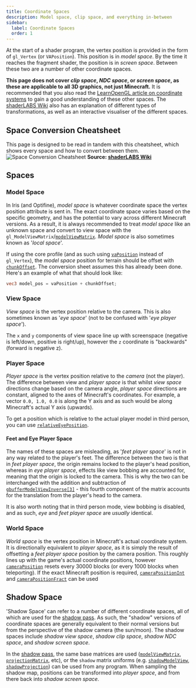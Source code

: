 ```yaml
---
title: Coordinate Spaces
description: Model space, clip space, and everything in-between
sidebar:
  label: Coordinate Spaces
  order: 1
---
```


At the start of a shader program, the vertex position is provided in the form of `gl_Vertex` (or `VAPosition`). This position is in *model space*. By the time it reaches the fragment shader, the position is in *screen space*. Between these two are a number of other coordinate spaces.

**This page does not cover *clip space*, *NDC space*, or *screen space*, as these are applicable to all 3D graphics, not just Minecraft.** It is recommended that you also read the [LearnOpenGL article on coordinate systems](https://learnopengl.com/Getting-started/Coordinate-Systems) to gain a good understanding of these other spaces. The [shaderLABS Wiki](https://shaderlabs.org/wiki/Coordinate_Spaces) also has an explanation of different types of transformations, as well as an interactive visualiser of the different spaces.

## Space Conversion Cheatsheet
This page is designed to be read in tandem with this cheatsheet, which shows every space and how to convert between them.
![Space Conversion Cheatsheet](../../../../assets/coordinate_spaces/spaces.webp)
**Source: [shaderLABS Wiki](https://shaderlabs.org/wiki/Coordinate_Spaces)**

## Spaces

### Model Space
In Iris (and Optifine), *model space* is whatever coordinate space the vertex position attribute is sent in. The exact coordinate space varies based on the specific geometry, and has the potential to vary across different Minecraft versions. As a result, it is always recommended to treat *model space* like an unknown space and convert to view space with the `gl_ModelViewMatrix`/[`modelViewMatrix`](/current/reference/uniforms/matrices#modelviewmatrix). *Model space* is also sometimes known as '*local space*'.


If using the core profile (and as such using [`vaPosition`](/current/reference/attributes/vaposition) instead of `gl_Vertex`), the *model space* position for terrain should be offset with [`chunkOffset`](/current/reference/uniforms/rendering#chunkoffset). The conversion sheet assumes this has already been done. Here's an example of what that should look like:
```glsl
vec3 model_pos = vaPosition + chunkOffset;
```

### View Space
*View space* is the vertex position relative to the camera. This is also sometimes known as '*eye space*' (not to be confused with '*eye player space*').

The `x` and `y` components of view space line up with screenspace (negative is left/down, positive is right/up), however the `z` coordinate is "backwards" (forward is negative z).

### Player Space
*Player space* is the vertex position relative to the *camera* (not the player). The difference between view and *player space* is that whilst *view space* directions change based on the camera angle, *player space* directions are constant, aligned to the axes of Minecraft's coordinates. For example, a vector `0.0, 1.0, 0.0` is along the Y axis and as such would be along Minecraft's actual Y axis (upwards).

To get a position which is relative to the actual player model in third person, you can use [`relativeEyePosition`](/current/reference/uniforms/camera#relativeeyeposition).

#### Feet and Eye Player Space
The names of these spaces are misleading, as '*feet player space*' is not in any way related to the player's feet. The difference between the two is that in *feet player space*, the origin remains locked to the player's head position, whereas in *eye player space*, effects like view bobbing are accounted for, meaning that the origin is locked to the camera. This is why the two can be interchanged with the addition and subtraction of [`gbufferModelViewInverse[3]`](/current/reference/uniforms/matrices#gbuffermodelviewinverse) - this fourth component of the matrix accounts for the translation from the player's head to the camera.

It is also worth noting that in third person mode, view bobbing is disabled, and as such, *eye* and *feet player space* are *usually* identical.

### World Space
*World space* is the vertex position in Minecraft's actual coordinate system. It is directionally equivalent to *player space*, as it is simply the result of offsetting a *feet player space* position by the camera position. This roughly lines up with the game's actual coordinate positions, however [`cameraPosition`](/current/reference/uniforms/camera#cameraposition) resets every 30000 blocks (or every 1000 blocks when teleporting). If the exact Minecraft position is required, [`cameraPositionInt`](/current/reference/uniforms/camera#camerapositionint) and [`cameraPositionFract`](/current/reference/uniforms/camera#camerapositionfract) can be used

## Shadow Space
'Shadow Space' can refer to a number of different coordinate spaces, all of which are used for the [shadow pass](/current/reference/programs/shadow). As such, the "shadow" versions of coordinate spaces are generally equivalent to their normal versions but from the perspective of the shadow camera (the sun/moon). The shadow spaces include *shadow view space*, *shadow clip space*, *shadow NDC space*, and *shadow screen space*.

In the [shadow pass](/current/reference/programs/shadow), the same base matrices are used ([`modelViewMatrix`](/current/reference/uniforms/matrices#modelviewmatrix), [`projectionMatrix`](/current/reference/uniforms/matrices#projectionmatrix), etc), or the `shadow` matrix uniforms (e.g. [`shadowModelView`](/current/reference/uniforms/matrices#shadowmodelview), [`shadowProjection`](/current/reference/uniforms/matrices#shadowprojection)) can be used from any program. When sampling the shadow map, positions can be transformed into *player space*, and from there back into *shadow screen space*.
